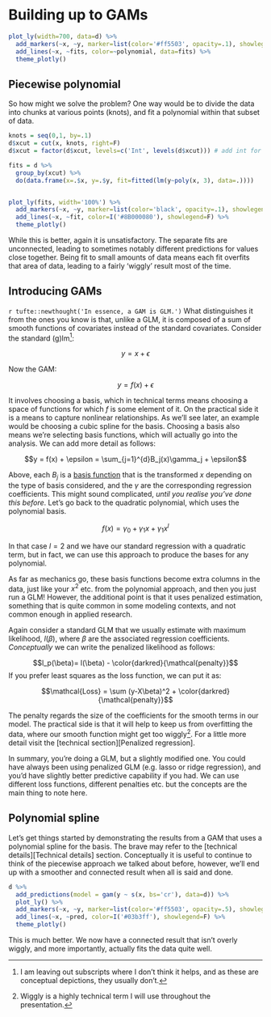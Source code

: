 # Building up to GAMs

```r
plot_ly(width=700, data=d) %>% 
  add_markers(~x, ~y, marker=list(color='#ff5503', opacity=.1), showlegend=F) %>% 
  add_lines(~x, ~fits, color=~polynomial, data=fits) %>% 
  theme_plotly()
```

## Piecewise polynomial

So how might we solve the problem?  One way would be to divide the data into chunks at various points (<span class='emph'>knots</span>), and fit a polynomial within that subset of data.

```r
knots = seq(0,1, by=.1)
d$xcut = cut(x, knots, right=F)
d$xcut = factor(d$xcut, levels=c('Int', levels(d$xcut))) # add int for later

fits = d %>% 
  group_by(xcut) %>% 
  do(data.frame(x=.$x, y=.$y, fit=fitted(lm(y~poly(x, 3), data=.))))


plot_ly(fits, width='100%') %>% 
  add_markers(~x, ~y, marker=list(color='black', opacity=.1), showlegend=F) %>% 
  add_lines(~x, ~fit, color=I('#8B000080'), showlegend=F) %>% 
  theme_plotly()
```

While this is better, again it is unsatisfactory. The separate fits are unconnected, leading to sometimes notably different predictions for values close together.  Being fit to small amounts of data means each fit overfits that area of data, leading to a fairly 'wiggly' result most of the time.

## Introducing GAMs

`r tufte::newthought('In essence, a GAM is GLM.')` What distinguishes it from the ones you know is that, unlike a GLM, it is composed of a sum of smooth functions of covariates instead of the standard covariates.  Consider the standard (g)lm[^subscripts]:

$$y = x + \epsilon$$

Now the GAM:

$$y = f(x) + \epsilon$$

It involves choosing a <span class="emph">basis</span>, which in technical terms means choosing a space of functions for which $f$ is some element of it.  On the practical side it is a means to capture nonlinear relationships. As we'll see later, an example would be choosing a cubic spline for the basis.  Choosing a basis also means we're selecting basis functions, which will actually go into the analysis.  We can add more detail as follows:

$$y = f(x) + \epsilon = \sum_{j=1}^{d}B_j(x)\gamma_j + \epsilon$$

Above, each $B_j$ is a <span class="emph">[basis function](https://en.wikipedia.org/wiki/Basis_function)</span> that is the transformed $x$ depending on the type of basis considered, and the $\gamma$ are the corresponding regression coefficients.  This might sound complicated, *until you realise you've done this before*.  Let's go back to the quadratic polynomial, which uses the polynomial basis.

$$f(x) = \gamma_0 + \gamma_1x +\gamma_1x^l$$

In that case $l=2$ and we have our standard regression with a quadratic term, but in fact, we can use this approach to produce the bases for any polynomial.  

As far as mechanics go, these basis functions become extra columns in the data, just like your $x^2$ etc. from the polynomial approach, and then you just run a GLM!  However, the additional point is that it uses <span class="emph">penalized estimation</span>, something that is quite common in some modeling contexts, and not common enough in applied research.

Again consider a standard GLM that we usually estimate with maximum likelihood, $l(\beta)$, where $\beta$ are the associated regression coefficients. *Conceptually* we can write the <span class="emph">penalized likelihood</span> as follows:


$$l_p(\beta)= l(\beta) - \color{darkred}{\mathcal{penalty}}$$
If you prefer least squares as the loss function, we can put it as:

$$\mathcal{Loss} = \sum (y-X\beta)^2 + \color{darkred}{\mathcal{penalty}}$$

The penalty regards the size of the coefficients for the smooth terms in our model.  The practical side is that it will help to keep us from overfitting the data, where our smooth function might get too wiggly[^wiggly].  For a little more detail visit the [technical section][Penalized regression].

In summary, you're doing a GLM, but a slightly modified one.  You could have always been using penalized GLM (e.g. lasso or ridge regression), and you'd have slightly better predictive capability if you had.  We can use different loss functions, different penalties etc. but the concepts are the main thing to note here.


## Polynomial spline

Let's get things started by demonstrating the results from a GAM that uses a <span class="emph">polynomial spline</span> for the basis.  The brave may refer to the [technical details][Technical details] section.  Conceptually it is useful to continue to think of the piecewise approach we talked about before, however, we'll end up with a smoother and connected result when all is said and done.

```r
d %>% 
  add_predictions(model = gam(y ~ s(x, bs='cr'), data=d)) %>% 
  plot_ly() %>% 
  add_markers(~x, ~y, marker=list(color='#ff5503', opacity=.5), showlegend=F) %>% 
  add_lines(~x, ~pred, color=I('#03b3ff'), showlegend=F) %>% 
  theme_plotly()
```

This is much better. We now have a connected result that isn't overly wiggly, and more importantly, actually fits the data quite well. 



[^subscripts]: I am leaving out subscripts where I don't think it helps, and as these are conceptual depictions, they usually don't.

[^wiggly]: Wiggly is a highly technical term I will use throughout the presentation.